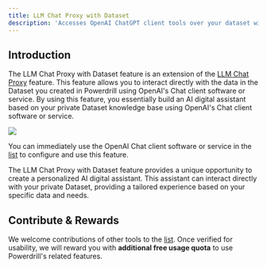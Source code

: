 ```yaml
---
title: LLM Chat Proxy with Dataset
description: 'Accesses OpenAI ChatGPT client tools over your dataset without OpenAI account'
---
```


## Introduction

The LLM Chat Proxy with Dataset feature is an extension of the [LLM Chat Proxy](/features/proxy) feature. This feature allows you to interact directly with the data in the Dataset you created in Powerdrill using OpenAI's Chat client software or service. By using this feature, you essentially build an AI digital assistant based on your private Dataset knowledge base using OpenAI's Chat client software or service.

<Frame>
  <img src="/images/dataset_proxy.drawio.png" style={{ borderRadius: '0.5rem' }} />
</Frame>

You can immediately use the OpenAI Chat client software or service in the [list](/features/proxy#contribute-and-rewards) to configure and use this feature.

The LLM Chat Proxy with Dataset feature provides a unique opportunity to create a personalized AI digital assistant. This assistant can interact directly with your private Dataset, providing a tailored experience based on your specific data and needs.

## Contribute & Rewards

We welcome contributions of other tools to the [list](/features/proxy#contribute-and-rewards). Once verified for usability, we will reward you with **additional free usage quota** to use Powerdrill's related features.